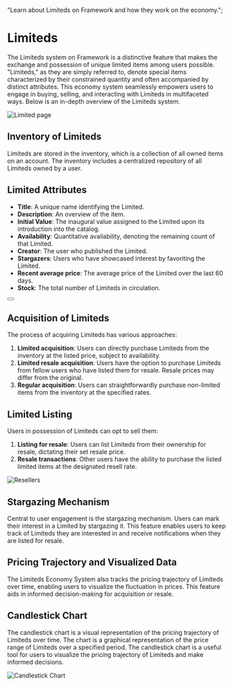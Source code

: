   "Learn about Limiteds on Framework and how they work on the economy.";

# Limiteds

The Limiteds system on Framework is a distinctive feature that makes the exchange and possession of unique limited items among users possible. "Limiteds," as they are simply referred to, denote special items characterized by their constrained quantity and often accompanied by distinct attributes. This economy system seamlessly empowers users to engage in buying, selling, and interacting with Limiteds in multifaceted ways. Below is an in-depth overview of the Limiteds system.

<img src={page.src} alt="Limited page" className="w-full" />

## Inventory of Limiteds

Limiteds are stored in the inventory, which is a collection of all owned items on an account. The inventory includes a centralized repository of all Limiteds owned by a user.

## Limited Attributes

- **Title**: A unique name identifying the Limited.
- **Description**: An overview of the item.
- **Initial Value**: The inaugural value assigned to the Limited upon its introduction into the catalog.
- **Availability**: Quantitative availability, denoting the remaining count of that Limited.
- **Creator**: The user who published the Limited.
- **Stargazers**: Users who have showcased interest by favoriting the Limited.
- **Recent average price**: The average price of the Limited over the last 60 days.
- **Stock**: The total number of Limiteds in circulation.

<div className="not-prose mb-16 mt-6 flex gap-3">
  <Button
    href="/framework/rap"
    arrow="right"
    children="Learn about RAP (Recent Average Price)"
  />
</div>

## Acquisition of Limiteds

The process of acquiring Limiteds has various approaches:

1. **Limited acquisition**: Users can directly purchase Limiteds from the inventory at the listed price, subject to availability.
2. **Limited resale acquisition**: Users have the option to purchase Limiteds from fellow users who have listed them for resale. Resale prices may differ from the original.
3. **Regular acquisition**: Users can straightforwardly purchase non-limited items from the inventory at the specified rates.

## Limited Listing

Users in possession of Limiteds can opt to sell them:

1. **Listing for resale**: Users can list Limiteds from their ownership for resale, dictating their set resale price.
2. **Resale transactions**: Other users have the ability to purchase the listed limited items at the designated resell rate.

<img src={resellers.src} alt="Resellers" className="w-full" />

## Stargazing Mechanism

Central to user engagement is the stargazing mechanism. Users can mark their interest in a Limited by stargazing it. This feature enables users to keep track of Limiteds they are interested in and receive notifications when they are listed for resale.

## Pricing Trajectory and Visualized Data

The Limiteds Economy System also tracks the pricing trajectory of Limiteds over time, enabling users to visualize the fluctuation in prices. This feature aids in informed decision-making for acquisition or resale.

## Candlestick Chart

The candlestick chart is a visual representation of the pricing trajectory of Limiteds over time. The chart is a graphical representation of the price range of Limiteds over a specified period. The candlestick chart is a useful tool for users to visualize the pricing trajectory of Limiteds and make informed decisions.

<img src={candlestick.src} alt="Candlestick Chart" className="w-full" />
